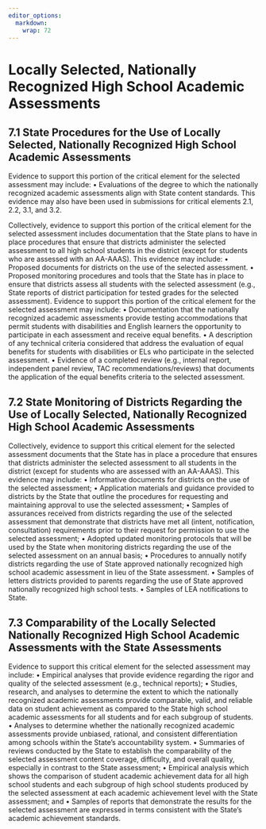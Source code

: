 ```yaml
---
editor_options: 
  markdown: 
    wrap: 72
---
```

# Locally Selected, Nationally Recognized High School Academic Assessments

## 7.1 State Procedures for the Use of Locally Selected, Nationally Recognized High School Academic Assessments
Evidence to support this portion of the critical element for the selected assessment may include:
• Evaluations of the degree to which the nationally recognized academic assessments align with State content standards. This evidence may also have been used in submissions for critical elements 2.1, 2.2, 3.1, and 3.2.

Collectively, evidence to support this portion of the critical element for the selected assessment includes documentation that the State plans to have in place procedures that ensure that districts administer the selected assessment to all high school students in the district (except for students who are assessed with an AA-AAAS). This evidence may include:
• Proposed documents for districts on the use of the selected assessment.
• Proposed monitoring procedures and tools that the State has in place to ensure that districts assess all students with the selected assessment (e.g., State reports of district participation for tested grades for the selected assessment).
Evidence to support this portion of the critical element for the selected assessment may include:
• Documentation that the nationally recognized academic assessments provide testing accommodations that permit students with disabilities and English learners the opportunity to participate in each assessment and receive equal benefits.
• A description of any technical criteria considered that address the evaluation of equal benefits for students with disabilities or ELs who participate in the selected assessment.
• Evidence of a completed review (e.g., internal report, independent panel review, TAC recommendations/reviews) that documents the application of the equal benefits criteria to the selected assessment.

## 7.2 State Monitoring of Districts Regarding the Use of Locally Selected, Nationally Recognized High School Academic Assessments
Collectively, evidence to support this critical element for the selected assessment documents that the State has in place a procedure that ensures that districts administer the selected assessment to all students in the district (except for students who are assessed with an AA-AAAS). This evidence may include:
• Informative documents for districts on the use of the selected assessment;
• Application materials and guidance provided to districts by the State that outline the procedures for requesting and maintaining approval to use the selected assessment;
• Samples of assurances received from districts regarding the use of the selected assessment that demonstrate that districts have met all (intent, notification, consultation) requirements prior to their request for permission to use the selected assessment;
• Adopted updated monitoring protocols that will be used by the State when monitoring districts regarding the use of the selected assessment on an annual basis;
• Procedures to annually notify districts regarding the use of State approved nationally recognized high school academic assessment in lieu of the State assessment.
• Samples of letters districts provided to parents regarding the use of State approved nationally recognized high school tests.
• Samples of LEA notifications to State.

## 7.3 Comparability of the Locally Selected Nationally Recognized High School Academic Assessments with the State Assessments
Evidence to support this critical element for the selected assessment may include:
• Empirical analyses that provide evidence regarding the rigor and quality of the selected assessment (e.g., technical reports);
• Studies, research, and analyses to determine the extent to which the nationally recognized academic assessments provide comparable, valid, and reliable data on student achievement as compared to the State high school academic assessments for all students and for each subgroup of students.
• Analyses to determine whether the nationally recognized academic assessments provide unbiased, rational, and consistent differentiation among schools within the State’s accountability system.
• Summaries of reviews conducted by the State to establish the comparability of the selected assessment content coverage, difficulty, and overall quality, especially in contrast to the State assessment;
• Empirical analysis which shows the comparison of student academic achievement data for all high school students and each subgroup of high school students produced by the selected assessment at each academic achievement level with the State assessment; and
• Samples of reports that demonstrate the results for the selected assessment are expressed in terms consistent with the State’s academic achievement standards.
